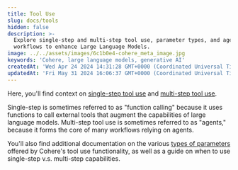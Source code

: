 ```yaml
---
title: Tool Use
slug: docs/tools
hidden: false
description: >-
  Explore single-step and multi-step tool use, parameter types, and agent-based
  workflows to enhance Large Language Models.
image: ../../assets/images/6c1b0e4-cohere_meta_image.jpg
keywords: 'Cohere, large language models, generative AI'
createdAt: 'Wed Apr 24 2024 14:31:28 GMT+0000 (Coordinated Universal Time)'
updatedAt: 'Fri May 31 2024 16:06:37 GMT+0000 (Coordinated Universal Time)'
---
```

Here, you'll find context on [single-step tool use](/docs/tool-use) and [multi-step tool use](/docs/multi-step-tool-use).

Single-step is sometimes referred to as "function calling" because it uses functions to call external tools that augment the capabilities of large language models. Multi-step tool use is sometimes referred to as "agents," because it forms the core of many workflows relying on agents. 

You'll also find additional documentation on the various [types of parameters](/docs/parameter-types-in-tool-use) offered by Cohere's tool use functionality, as well as a guide on when to use single-step v.s. multi-step capabilities.
